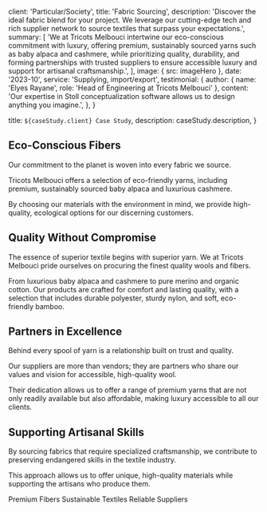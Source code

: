 
  client: 'Particular/Society',
  title: 'Fabric Sourcing',
  description:
    'Discover the ideal fabric blend for your project. We leverage our cutting-edge tech and rich supplier network to source textiles that surpass your expectations.',
  summary: [
    'We at Tricots Melbouci intertwine our eco-conscious commitment with luxury, offering premium, sustainably sourced yarns such as baby alpaca and cashmere, while prioritizing quality, durability, and forming partnerships with trusted suppliers to ensure accessible luxury and support for artisanal craftsmanship.',
  ],
  image: { src: imageHero },
  date: '2023-10',
  service: 'Supplying, import/export',
  testimonial: {
    author: { name: 'Elyes Rayane', role: 'Head of Engineering at Tricots Melbouci' },
    content:
      'Our expertise in Stoll conceptualization software allows us to design anything you imagine.',
  },
}

  title: `${caseStudy.client} Case Study`,
  description: caseStudy.description,
}

## Eco-Conscious Fibers


Our commitment to the planet is woven into every fabric we source. 

Tricots Melbouci offers a selection of eco-friendly yarns, including premium, sustainably sourced baby alpaca and luxurious cashmere. 

By choosing our materials with the environment in mind, we provide high-quality, ecological options for our discerning customers.

## Quality Without Compromise
The essence of superior textile begins with superior yarn. We at Tricots Melbouci pride ourselves on procuring the finest quality wools and fibers. 

From luxurious baby alpaca and cashmere to pure merino and organic cotton. Our products are crafted for comfort and lasting quality, with a selection that includes durable polyester, sturdy nylon, and soft, eco-friendly bamboo.

## Partners in Excellence
Behind every spool of yarn is a relationship built on trust and quality. 

Our suppliers are more than vendors; they are partners who share our values and vision for accessible, high-quality wool. 

Their dedication allows us to offer a range of premium yarns that are not only readily available but also affordable, making luxury accessible to all our clients.
## Supporting Artisanal Skills
By sourcing fabrics that require specialized craftsmanship, we contribute to preserving endangered skills in the textile industry. 

This approach allows us to offer unique, high-quality materials while supporting the artisans who produce them.

<TagList>
  <TagListItem>Premium Fibers</TagListItem>
  <TagListItem>Sustainable Textiles</TagListItem>
  <TagListItem>Reliable Suppliers</TagListItem>
</TagList>



